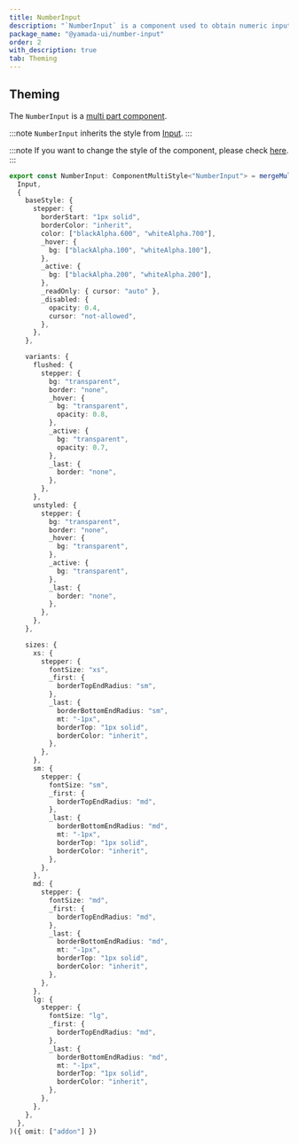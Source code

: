 ```yaml
---
title: NumberInput
description: "`NumberInput` is a component used to obtain numeric input from the user."
package_name: "@yamada-ui/number-input"
order: 2
with_description: true
tab: Theming
---
```


## Theming

The `NumberInput` is a [multi part component](/styled-system/theming/component-styles#multi-part-components).

:::note
`NumberInput` inherits the style from [Input](/components/forms/input).
:::

:::note
If you want to change the style of the component, please check [here](/styled-system/theming/customize-theme#changing-the-style-of-components).
:::

```ts
export const NumberInput: ComponentMultiStyle<"NumberInput"> = mergeMultiStyle(
  Input,
  {
    baseStyle: {
      stepper: {
        borderStart: "1px solid",
        borderColor: "inherit",
        color: ["blackAlpha.600", "whiteAlpha.700"],
        _hover: {
          bg: ["blackAlpha.100", "whiteAlpha.100"],
        },
        _active: {
          bg: ["blackAlpha.200", "whiteAlpha.200"],
        },
        _readOnly: { cursor: "auto" },
        _disabled: {
          opacity: 0.4,
          cursor: "not-allowed",
        },
      },
    },

    variants: {
      flushed: {
        stepper: {
          bg: "transparent",
          border: "none",
          _hover: {
            bg: "transparent",
            opacity: 0.8,
          },
          _active: {
            bg: "transparent",
            opacity: 0.7,
          },
          _last: {
            border: "none",
          },
        },
      },
      unstyled: {
        stepper: {
          bg: "transparent",
          border: "none",
          _hover: {
            bg: "transparent",
          },
          _active: {
            bg: "transparent",
          },
          _last: {
            border: "none",
          },
        },
      },
    },

    sizes: {
      xs: {
        stepper: {
          fontSize: "xs",
          _first: {
            borderTopEndRadius: "sm",
          },
          _last: {
            borderBottomEndRadius: "sm",
            mt: "-1px",
            borderTop: "1px solid",
            borderColor: "inherit",
          },
        },
      },
      sm: {
        stepper: {
          fontSize: "sm",
          _first: {
            borderTopEndRadius: "md",
          },
          _last: {
            borderBottomEndRadius: "md",
            mt: "-1px",
            borderTop: "1px solid",
            borderColor: "inherit",
          },
        },
      },
      md: {
        stepper: {
          fontSize: "md",
          _first: {
            borderTopEndRadius: "md",
          },
          _last: {
            borderBottomEndRadius: "md",
            mt: "-1px",
            borderTop: "1px solid",
            borderColor: "inherit",
          },
        },
      },
      lg: {
        stepper: {
          fontSize: "lg",
          _first: {
            borderTopEndRadius: "md",
          },
          _last: {
            borderBottomEndRadius: "md",
            mt: "-1px",
            borderTop: "1px solid",
            borderColor: "inherit",
          },
        },
      },
    },
  },
)({ omit: ["addon"] })
```
